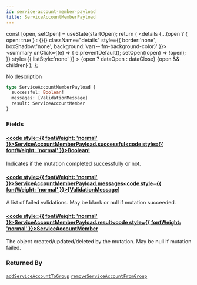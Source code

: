 ```yaml
---
id: service-account-member-payload
title: ServiceAccountMemberPayload
---
```









  const [open, setOpen] = useState(startOpen);
  return (
    <details {...(open ? { open: true } : {})} className="details" style={{ border:'none', boxShadow:'none', background:'var(--ifm-background-color)' }}>
      <summary
        onClick={(e) => {
          e.preventDefault();
          setOpen((open) => !open);
        }}
        style={{ listStyle:'none' }}
      >
      {open ? dataOpen : dataClose}
      </summary>
      {open && children}
    </details>
  );
};








No description


```graphql
type ServiceAccountMemberPayload {
  successful: Boolean!
  messages: [ValidationMessage]
  result: ServiceAccountMember
}
```




### Fields

#### [<code style={{ fontWeight: 'normal' }}>ServiceAccountMemberPayload.<b>successful</b></code>](#)<Bullet />[<code style={{ fontWeight: 'normal' }}><b>Boolean!</b></code>](/swapi/types/scalars/boolean.mdx) <Badge class="badge badge--secondary badge--non_null" text="non-null"/> <Badge class="badge badge--secondary " text="scalar"/> 
Indicates if the mutation completed successfully or not.


#### [<code style={{ fontWeight: 'normal' }}>ServiceAccountMemberPayload.<b>messages</b></code>](#)<Bullet />[<code style={{ fontWeight: 'normal' }}><b>[ValidationMessage]</b></code>](/swapi/types/objects/validation-message.mdx) <Badge class="badge badge--secondary " text="list"/> <Badge class="badge badge--secondary " text="object"/> 
A list of failed validations. May be blank or null if mutation succeeded.


#### [<code style={{ fontWeight: 'normal' }}>ServiceAccountMemberPayload.<b>result</b></code>](#)<Bullet />[<code style={{ fontWeight: 'normal' }}><b>ServiceAccountMember</b></code>](/swapi/types/objects/service-account-member.mdx) <Badge class="badge badge--secondary " text="object"/> 
The object created/updated/deleted by the mutation. May be null if mutation failed.






### Returned By

[`addServiceAccountToGroup`](/swapi/operations/mutations/add-service-account-to-group.mdx)  <Badge class="badge badge--secondary badge--relation" text="mutation"/><Bullet />[`removeServiceAccountFromGroup`](/swapi/operations/mutations/remove-service-account-from-group.mdx)  <Badge class="badge badge--secondary badge--relation" text="mutation"/>